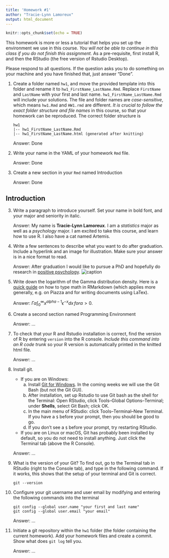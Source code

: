 ```yaml
---
title: 'Homework #1'
author: "Tracie-Lynn Lamoreux"
output: html_document
---
```


```r
knitr::opts_chunk$set(echo = TRUE)
```

This homework is more or less a tutorial that helps you set up the environment we use in this course. 
*You will not be able to continue in this class if you do not finish this assignment.*
As a pre-requisite, first install R, and then the RStudio (the free version of Rstudio Desktop). 

Please respond to all questions. If the question asks you to do something on your machine and you have finished that, just answer "Done". 

1. Create a folder named `hw1`, and move the provided template into this folder and rename it to `hw1_FirstName_LastName.Rmd`.
Replace `FirstName` and `LastName` with your first and last name. 
`hw1_FirstName_LastName.Rmd` will include your solutions. The file and folder names are *case-sensitive*, which means `hw1.Rmd` and `HW1.rmd` are different. 
*It is crucial to follow the exact folder structure and file names* in this course, so that your homework can be reproduced. The correct folder structure is

    ```
    hw1
    |-- hw1_FirstName_LastName.Rmd
    |-- hw1_FirstName_LastName.html (generated after knitting)
    ```
    

    Answer: Done


2. Write your name in the YAML of your homework `Rmd` file.

    Answer: Done


2. Create a new section in your `Rmd` named Introduction

    Answer: Done

## Introduction

3. Write a paragraph to introduce yourself. Set your name in bold font, and your major and seniority in italic. 


    Answer: My name is **Tracie-Lynn Lamoreux**. I am a *statistics* major as well as a *psychology* major. I am excited to take this course, and learn how to use R. I also have a cat named Artemis. 

  
4. Write a few sentences to describe what you want to do after graduation. Include a hyperlink and an image for illustration. Make sure your answer is in a nice format to read. 

    Answer: After graduation I would like to pursue a PhD and hopefully do research in [positive psychology](https://positivepsychology.com/what-is-positive-psychology-definition/). ![caption](/Users/tracie-lynnlamoreux/Desktop/HW1/positive.png)
    

4. Write down the logarithm of the Gamma distribution density. Here is a [quick guide](https://rpruim.github.io/s341/S19/from-class/MathinRmd.html) on how to type math in RMarkdown (which applies more generally, e.g. on Piazza and for writing documents using LaTex).

    Answer: 
    $\Gamma\alpha\int_{0}^{\infty}x^{alpha-1}\epsilon^{-x}dx\, for  \alpha > 0.$

5. Create a second section named Programming Environment

    Answer: ...

  
6. To check that your R and Rstudio installation is correct, find the version of R by entering `version` into the R console. *Include this command into an R code trunk* so your R version is automatically printed in the knitted html file. 

    Answer: ...


  
7. Install git. 
    - If you are on Windows: 
        a. Install [Git for Windows](https://gitforwindows.org/). In the coming weeks we will use the Git Bash (but not the Git GUI). 
        b. After installation, set up Rstudio to use Git bash as the shell for the Terminal: Open RStudio, click Tools--Global Options--Terminal; under **Shells**, select Git Bash; click OK. 
        c. In the main menu of RStudio: click Tools--Terminal--New Terminal. If you have a `$` before your prompt, then you should be good to go.
        d. If you don't see a `$` before your prompt, try restarting RStudio.
    - If you are on Linux or macOS, Git has probably been installed by default, so you do not need to install anything. Just click the Terminal tab (above the R Console).

    Answer: ...



8. What is the version of your Git? To find out, go to the Terminal tab in RStudio (right to the Console tab), and type in the following command. If it works, this shows that the setup of your terminal and Git is correct. 
<!-- Then explore the bash command line and Git. -->

    ```
    git --version
    ```


  
9. Configure your git username and user email by modifying and entering the following commands into the terminal

    ```
    git config --global user.name "your first and last name"
    git config --global user.email "your email"
    ```

    Answer: ...

1. Initiate a git repository within the `hw1` folder (the folder containing the current homework). Add your homework files and create a commit. Show what does `git log` tell you.

    Answer: ...
